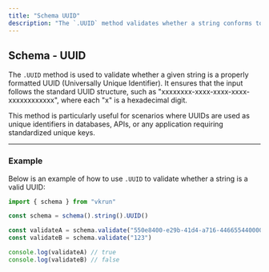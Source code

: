 ```yaml
---
title: "Schema UUID"
description: "The `.UUID` method validates whether a string conforms to the standard UUID (Universally Unique Identifier) format. It ensures that the input follows the hexadecimal structure, such as `xxxxxxxx-xxxx-xxxx-xxxx-xxxxxxxxxxxx`. This method is essential for scenarios requiring unique and standardized identifiers, like database keys or API tokens."
---
```


## Schema - UUID

The `.UUID` method is used to validate whether a given string is a properly formatted UUID (Universally Unique Identifier). It ensures that the input follows the standard UUID structure, such as "xxxxxxxx-xxxx-xxxx-xxxx-xxxxxxxxxxxx", where each "x" is a hexadecimal digit.

This method is particularly useful for scenarios where UUIDs are used as unique identifiers in databases, APIs, or any application requiring standardized unique keys.

---

### Example

Below is an example of how to use `.UUID` to validate whether a string is a valid UUID:

```ts
import { schema } from "vkrun"

const schema = schema().string().UUID()

const validateA = schema.validate("550e8400-e29b-41d4-a716-446655440000")
const validateB = schema.validate("123")

console.log(validateA) // true
console.log(validateB) // false
```